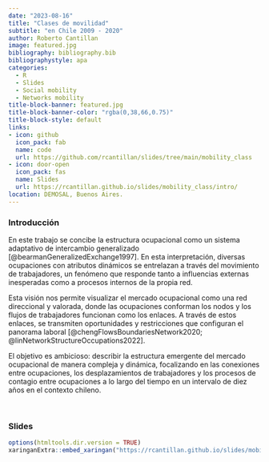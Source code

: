 ```yaml
---
date: "2023-08-16"
title: "Clases de movilidad"
subtitle: "en Chile 2009 - 2020"
author: Roberto Cantillan
image: featured.jpg
bibliography: bibliography.bib
bibliographystyle: apa
categories:
  - R
  - Slides
  - Social mobility
  - Networks mobility 
title-block-banner: featured.jpg
title-block-banner-color: "rgba(0,38,66,0.75)"
title-block-style: default
links:
- icon: github
  icon_pack: fab
  name: code
  url: https://github.com/rcantillan/slides/tree/main/mobility_class
- icon: door-open
  icon_pack: fas
  name: Slides
  url: https://rcantillan.github.io/slides/mobility_class/intro/
location: DEMOSAL, Buenos Aires. 
---
```


### Introducción 

En este trabajo se concibe la estructura ocupacional como un sistema adaptativo de intercambio generalizado [@bearmanGeneralizedExchange1997]. En esta interpretación, diversas ocupaciones con atributos dinámicos se entrelazan a través del movimiento de trabajadores, un fenómeno que responde tanto a influencias externas inesperadas como a procesos internos de la propia red.

Esta visión nos permite visualizar el mercado ocupacional como una red direccional y valorada, donde las ocupaciones conforman los nodos y los flujos de trabajadores funcionan como los enlaces. A través de estos enlaces, se transmiten oportunidades y restricciones que configuran el panorama laboral [@chengFlowsBoundariesNetwork2020; @linNetworkStructureOccupations2022].

El objetivo es ambicioso: describir la estructura emergente del mercado ocupacional de manera compleja y dinámica, focalizando en las conexiones entre ocupaciones, los desplazamientos de trabajadores y los procesos de contagio entre ocupaciones a lo largo del tiempo en un intervalo de diez años en el contexto chileno.

&nbsp;

### Slides

```r
options(htmltools.dir.version = TRUE)
xaringanExtra::embed_xaringan("https://rcantillan.github.io/slides/mobility_class/intro/", ratio = "16:9")
```

&nbsp;
&nbsp;

















